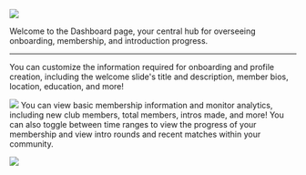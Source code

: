![](/images/dashboard-1.png)

Welcome to the Dashboard page, your central hub for overseeing onboarding, membership, and introduction progress.

---

<Tabs>
  <Tab title="Onboarding Members">
    You can customize the information required for onboarding and profile creation, including the welcome slide's title and description,           member bios, location, education, and more!

![](/images/dashboard-2.png)
  </Tab>
  <Tab title="Monitoring Membership">
   You can view basic membership information and monitor analytics, including new club members, total members, intros made, and more! You         can also toggle between time ranges to view the progress of your membership and view intro rounds and recent matches within your               community.

![](/images/dashboard-3.png)
  </Tab>
</Tabs>
